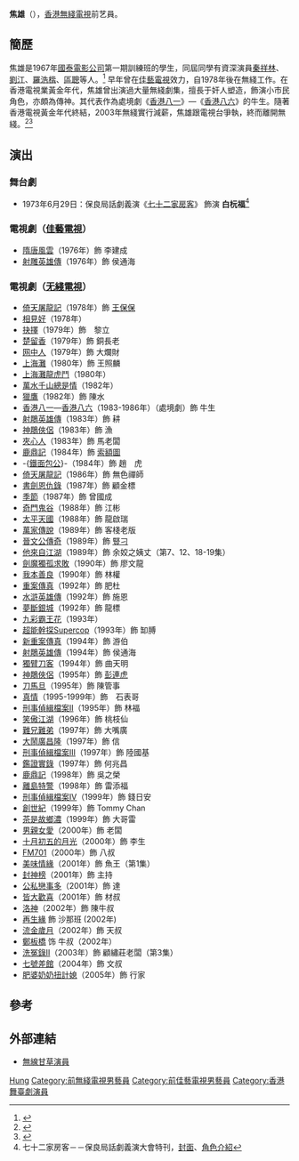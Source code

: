 {{藝人
|姓名 = 焦雄
|類型 = 男演員
|圖片 = 
|圖片尺寸 = 
|圖片簡介 = 
|本名 = 
|外文名 = 
|外文 = 
|羅馬拼音 = Chiu Hung
|英文名 = 
|暱稱 = 
|其他藝名 = 
|國籍 = 
|民族 = 
|籍貫 = 
|出生日期 = 
|出生地點 = 
|逝世日期 = 
|逝世地點 = 
|職業 = 
|語言 = 
|教育程度 = 
|母校 = 
|宗教信仰 = 
|配偶 = 
|兒女 = 
|父母 = 
|親屬 = 
|音樂類型 = 
|演奏樂器 = 
|出道地點 = 
|出道日期 = 
|出道作 = 
|代表作 = 《[[香港八一|香港八一]]》至《[[香港八六|香港八六]]》
|著名角色 = 牛生
|活躍年代 = 
|唱片公司 = 
|經紀公司 = 
|網站 = 
|相關團體 = 
|IMDb = 5991382
|現任成員 = 
|過往成員 = 
|獎項 = 
}}

'''焦雄'''（{{bd|？|||}}），[[香港無綫電視|香港無綫電視]]前艺員。

==簡歷==
焦雄是1967年[[國泰電影公司|國泰電影公司]]第一期訓練班的學生，同屆同學有資深演員[[秦祥林|秦祥林]]、[[劉江_(香港)|劉江]]、[[羅浩楷|羅浩楷]]、[[區聰|區聰]]等人。<ref>{{youtube|DlVNSMQdHhk|老友鬼鬼傾吓偈－羅浩楷EP1：羅浩楷大爆入行有幾冤屈！}}</ref> 早年曾在[[佳藝電視|佳藝電視]]效力，自1978年後在無綫工作。在香港電視業黃金年代，焦雄曾出演過大量無綫劇集，擅長于奸人塑造，飾演小市民角色，亦頗為傳神。其代表作為處境劇《[[香港八一|香港八一]]》—《[[香港八六|香港八六]]》的牛生。隨著香港電視黃金年代終結，2003年無綫實行減薪，焦雄跟電視台爭執，終而離開無綫。<ref>{{Cite web|url=https://site.douban.com/widget/photos/3672520/photo/1310261280/|title=荧屏人物|access-date=2018-01-06|archive-date=2019-06-12|archive-url=https://web.archive.org/web/20190612054530/https://site.douban.com/widget/photos/3672520/photo/1310261280/|dead-url=no}}</ref><ref>{{cite web|url=http://bbs.tiexue.net/post2_5793291_1.html|archiveurl=https://web.archive.org/web/20180106231701/http://bbs.tiexue.net/post2_5793291_1.html|archivedate=2018-01-06|title=80后的影像记忆，你还记得他们吗？香港老戏骨全搜集}}</ref>

==演出==
===舞台劇===
*1973年6月29日：保良局話劇義演《[[七十二家房客|七十二家房客]]》 飾演 '''白杬福'''<ref>七十二家房客－－保良局話劇義演大會特刊，[https://drive.google.com/open?id=1CMLkuFN84Ji793PXhCby_BwIX6KppRkS 封面]、[https://drive.google.com/open?id=15ws69Hk76_EWuZN2PpAXcwy5Jcj4j3l1 角色介紹]</ref>

=== 電視劇（[[佳藝電視|佳藝電視]]）===
*[[隋唐風雲_(1976年電視劇)|隋唐風雲]]（1976年）飾 李建成
*[[射鵰英雄傳_(1976年電視劇)|射雕英雄傳]]（1976年）飾 侯通海

===電視劇（[[电视广播有限公司|无綫電視]]）===
*[[倚天屠龍記　(1978年電視劇)|倚天屠龍記]]（1978年）飾 [[王保保|王保保]]
*[[相見好|相見好]]（1978年）
*[[抉擇|抉擇]]（1979年）飾　黎立
*[[楚留香　(1979年電視劇)|楚留香]]（1979年）飾 銅長老
*[[网中人|网中人]]（1979年）飾 大爛財
*[[上海灘|上海灘]]（1980年）飾 王照麟
*[[上海灘龍虎鬥|上海灘龍虎鬥]]（1980年）
*[[萬水千山總是情|萬水千山總是情]]（1982年）
*[[獵鷹_(電視劇)|獵鷹]]（1982年）飾 陳水
*[[香港八一|香港八一]]—[[香港八六|香港八六]]（1983-1986年）（處境劇）飾 牛生
*[[射鵰英雄傳　(1983年電視劇)|射鵰英雄傳]]（1983年）飾 耕
*[[神鵰俠侶　(1983年電視劇)|神鵰俠侶]]（1983年）飾 漁
*[[夾心人|夾心人]]（1983年）飾 馬老闆
*[[鹿鼎記　(1984年電視劇)|鹿鼎記]]（1984年）飾 [[索額圖|索額圖]]
*-{[[鐵面包公|鐵面包公]]}-（1984年）飾 趙　虎
*[[倚天屠龍記　(1986年電視劇)|倚天屠龍記]]（1986年）飾 無色禪師
*[[書劍恩仇錄　(1987年電視劇)|書劍恩仇錄]]（1987年）飾 顧金標
*[[季節|季節]]（1987年）飾 曾國成
*[[奇門鬼谷|奇門鬼谷]]（1988年）飾 江彬
*[[太平天國　(無綫電視劇)|太平天國]]（1988年）飾 龍啟瑞
*[[萬家傳說|萬家傳說]]（1989年）飾 客棧老版
*[[晉文公傳奇|晉文公傳奇]]（1989年）飾 [[豎刁|豎刁]]
*[[他來自江湖|他來自江湖]]（1989年）飾 余姣之姨丈（第7、12、18-19集）
*[[劍魔獨孤求敗|劍魔獨孤求敗]]（1990年）飾 廖文龍
*[[我本善良_(無綫電視劇)|我本善良]]（1990年）飾 林權
*[[重案傳真|重案傳真]]（1992年）飾 肥杜
*[[水滸英雄傳|水滸英雄傳]]（1992年）飾 施恩
*[[夢斷銀城|夢斷銀城]]（1992年）飾 龍標
*[[九彩霸王花|九彩霸王花]]（1993年）
*[[超能幹探Supercop|超能幹探Supercop]]（1993年）飾 缷膊
*[[新重案傳真|新重案傳真]]（1994年）飾 游伯
*[[射鵰英雄傳　(1994年電視劇)|射鵰英雄傳]]（1994年）飾 侯通海
*[[獨臂刀客|獨臂刀客]]（1994年）飾 曲天明
*[[神鵰俠侶_(1995年電視劇)|神鵰俠侶]]（1995年）飾 [[彭連虎|彭連虎]]
*[[刀馬旦_(1995年電視劇)|刀馬旦]]（1995年）飾 陳管事
*[[真情|真情]]（1995-1999年）飾　石表哥
*[[刑事偵緝檔案II|刑事偵緝檔案II]]（1995年）飾 林福
*[[笑傲江湖_(1996年電視劇)|笑傲江湖]]（1996年）飾 桃枝仙
*[[難兄難弟_(1997年電視劇)|難兄難弟]]（1997年）飾 大嘴廣
*[[大鬧廣昌隆_(電視劇)|大鬧廣昌隆]]（1997年）飾 信
*[[刑事偵緝檔案III|刑事偵緝檔案III]]（1997年）飾 陸國基
*[[鑑證實錄|鑑證實錄]]（1997年）飾 何兆昌
*[[鹿鼎記　(1998年電視劇)|鹿鼎記]]（1998年）飾 吳之榮 
*[[離島特警|離島特警]]（1998年）飾 雷添福
*[[刑事偵緝檔案IV|刑事偵緝檔案IV]]（1999年）飾 錢日安
*[[創世紀_(電視劇)|創世紀]]（1999年）飾 Tommy Chan
*[[茶是故鄉濃|茶是故鄉濃]]（1999年）飾 大哥雷
*[[男親女愛|男親女愛]]（2000年）飾 老闆
*[[十月初五的月光_(2000年電視劇)|十月初五的月光]]（2000年）飾 李生
*[[FM701|FM701]]（2000年）飾 八叔
*[[美味情緣|美味情緣]]（2001年）飾 魚王（第1集）
*[[封神榜_(2001年電視劇)|封神榜]]（2001年）飾 主持
*[[公私戀事多|公私戀事多]]（2001年）飾 達
*[[皆大歡喜_(古裝電視劇)|皆大歡喜]]（2001年）飾 材叔
*[[洛神_(2002年電視劇)|洛神]]（2002年）飾 陳牛叔
*[[再生緣_(2002年電視劇)|再生緣]] 飾 沙那班 (2002年)
*[[流金歲月_(無綫電視劇)|流金歲月]]（2002年）飾 天叔
*[[鄭板橋_(電視劇)|鄭板橋]] 饰 牛叔（2002年）
*[[洗冤錄II|洗冤錄II]]（2003年）飾 顧繡莊老闆（第3集）
*[[七號差館_(電視劇)|七號差館]]（2004年）飾 文叔
*[[肥婆奶奶扭計媳|肥婆奶奶扭計媳]]（2005年）飾 行家

==參考==
{{reflist}}
== 外部連結 ==
* [https://web.archive.org/web/20140106170707/http://funyeah.com/fun/pages/tvb-male70s.asp 無線甘草演員]
{{DEFAULTSORT:Chiu}}
[[Category:焦姓|Hung]]
[[Category:前無綫電視男藝員|Category:前無綫電視男藝員]]
[[Category:前佳藝電視男藝員|Category:前佳藝電視男藝員]]
[[Category:香港舞臺劇演員|Category:香港舞臺劇演員]]